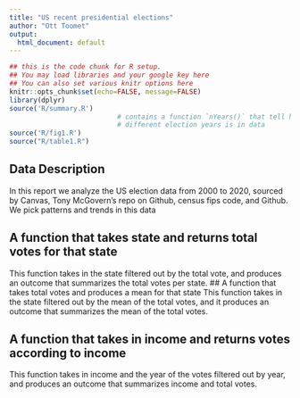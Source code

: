 ```yaml
---
title: "US recent presidential elections"
author: "Ott Toomet"
output:
  html_document: default
---
```



```r
## this is the code chunk for R setup.
## You may load libraries and your google key here
## You can also set various knitr options here
knitr::opts_chunk$set(echo=FALSE, message=FALSE)
library(dplyr)
source('R/summary.R')
                           # contains a function `nYears()` that tell how many
                           # different election years is in data
source('R/fig1.R')
source("R/table1.R")
```

## Data Description
In this report we analyze the US election data from 2000 to 2020, sourced by Canvas, Tony McGovern’s repo on Github, census fips code, and Github. We pick patterns and trends in this data


## A function that takes state and returns total votes for that state
This function takes in the state filtered out by the total vote, and produces an outcome that summarizes the total votes per state.
## A function that takes total votes and produces a mean for that state
This function takes in the state filtered out by the mean of the total votes, and it produces an outcome that summarizes the mean of the total votes.

## A function that takes in income and returns votes according to income
This function takes in income and the year of the votes filtered out by year, and produces an outcome that summarizes income and total votes.

